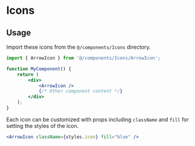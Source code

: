 

<Meta title="Style Guide/Icons" />

# Icons

<IconGallery>
    <IconItem name="Arrow">
        <ArrowIcon />
    </IconItem>
    <IconItem name="Discord">
        <DiscordIcon />
    </IconItem>
    <IconItem name="Expand">
        <ExpandIcon />
    </IconItem>
    <IconItem name="External">
        <ExternalIcon />
    </IconItem>
    <IconItem name="Female">
        <FemaleIcon />
    </IconItem>
    <IconItem name="Male">
        <MaleIcon />
    </IconItem>
    <IconItem name="Location">
        <LocationIcon />
    </IconItem>
    <IconItem name="Receipt">
        <ReceiptIcon />
    </IconItem>
    <IconItem name="Wallet">
        <WalletIcon />
    </IconItem>
</IconGallery>

## Usage

Import these icons from the `@/components/Icons` directory.

```jsx
import { ArrowIcon } from '@/components/Icons/ArrowIcon';

function MyComponent() {
    return (
        <div>
            <ArrowIcon />
            {/* Other component content */}
        </div>
    );
}
```

Each icon can be customized with props including `className` and `fill` for setting the styles of the icon.

```jsx
<ArrowIcon className={styles.icon} fill="blue" />
```
